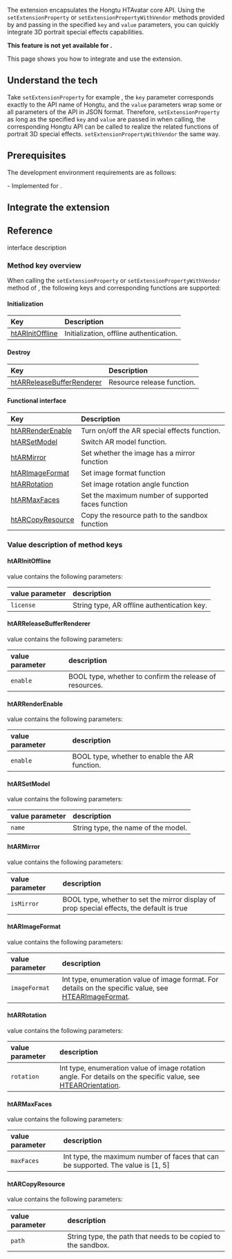
The <Vg k="RTEE_HT3D" /> extension encapsulates the Hongtu HTAvatar core API. Using the `setExtensionProperty` or `setExtensionPropertyWithVendor` methods provided by <Vg k="VSDK" /> and passing in the specified `key` and `value` parameters, you can quickly integrate 3D portrait special effects capabilities.

<PlatformWrapper notAllowed="android, ios">

**This feature is not yet available for <Vpl k="NAME" />.**

</PlatformWrapper>

<PlatformWrapper platform="android, ios">

This page shows you how to integrate and use the <Vg k="RTEE_HT3D" /> extension.

## Understand the tech

Take `setExtensionProperty` for example , the `key` parameter corresponds exactly to the API name of Hongtu, and the `value` parameters wrap some or all parameters of the API in JSON format. Therefore, `setExtensionProperty` as long as the specified `key` and `value` are passed in when calling, the corresponding Hongtu API can be called to realize the related functions of portrait 3D special effects. `setExtensionPropertyWithVendor` the same way.

## Prerequisites

The development environment requirements are as follows:

<Prerequisites />
- Implemented <Link to="../../../video-calling/get-started/get-started-sdk"><Vg k="GET_STARTED"/> for <Vg k="VIDEO"/></Link>.

## Integrate the extension

<ProjectImplementation />

## Reference


<Vg k="RTEE_HT3D" /> interface description

### Method key overview

When calling the `setExtensionProperty` or `setExtensionPropertyWithVendor` method of <Vg k="VSDK" />, the following keys and corresponding functions are supported:

#### Initialization

| Key | Description |
| :---- | :---- |
| [htARInitOffline](#htarinitoffline) | Initialization, offline authentication. |

#### Destroy

| Key | Description |
| :---- | :---- |
| [htARReleaseBufferRenderer](#htarreleasebufferrenderer) | Resource release function. |

#### Functional interface

| Key | Description |
| :---- | :---- |
| [htARRenderEnable](#htarrenderenable)| Turn on/off the AR special effects function. |
| [htARSetModel](#htarsetmodel) | Switch AR model function. |
| [htARMirror](#htarmirror) | Set whether the image has a mirror function |
| [htARImageFormat](#htarimageformat) | Set image format function |
| [htARRotation](#htarrotation) | Set image rotation angle function |
| [htARMaxFaces](#htarmaxfaces) | Set the maximum number of supported faces function |
| [htARCopyResource](#htarcopyresource)| Copy the resource path to the sandbox function |


### Value description of method keys

#### htARInitOffline

value contains the following parameters:

| value parameter | description |
| :------- | :---- |
| `license` | String type, AR offline authentication key. |

#### htARReleaseBufferRenderer

value contains the following parameters:

| value parameter | description |
| :------- | :---- |
| `enable` | BOOL type, whether to confirm the release of resources. |

#### htARRenderEnable

value contains the following parameters:

| value parameter | description |
| :------- | :---- |
| `enable` | BOOL type, whether to enable the AR function. |

#### htARSetModel

value contains the following parameters:

| value parameter | description |
| :------- | :---- |
| `name` | String type, the name of the model. |

#### htARMirror

value contains the following parameters:

| value parameter | description |
| :------- | :---- |
| `isMirror` | BOOL type, whether to set the mirror display of prop special effects, the default is true |

#### htARImageFormat

value contains the following parameters:

| value parameter | description |
| :------- | :---- |
| `imageFormat` | Int type, enumeration value of image format. For details on the specific value, see [HTEARImageFormat](https://gitee.com/htai-open/agora-htavatar-extension/blob/master/iOS/ALL_ARCHITECTURE/Release/HTEffectAR.framework/Headers/HTEffectARInterface.h). |

#### htARRotation

value contains the following parameters:

| value parameter | description |
| :------- | :---- |
| `rotation` | Int type, enumeration value of image rotation angle. For details on the specific value, see [HTEAROrientation](https://gitee.com/htai-open/agora-htavatar-extension/blob/master/iOS/ALL_ARCHITECTURE/Release/HTEffectAR.framework/Headers/HTEffectARInterface.h). |

#### htARMaxFaces

value contains the following parameters:

| value parameter | description |
| :------- | :---- |
| `maxFaces` | Int type, the maximum number of faces that can be supported. The value is [1, 5] |


#### htARCopyResource

value contains the following parameters:

| value parameter | description |
| :------- | :---- |
| `path` | String type, the path that needs to be copied to the sandbox. |

<Reference />

</PlatformWrapper>